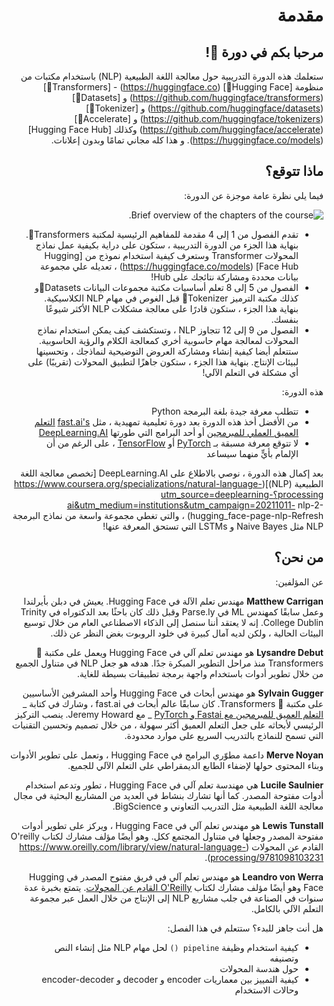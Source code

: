 
<div dir="rtl" style="direction:rtl;text-align:right;">

# مقدمة

## مرحبا بكم في دورة 🤗!

<Youtube id="00GKzGyWFEs" />

ستعلمك هذه الدورة التدريبية حول معالجة اللغة الطبيعية (NLP) باستخدام مكتبات من منظومة [Hugging Face🤗] (https://huggingface.co) - [Transformers🤗] (https://github.com/huggingface/transformers) و [Datasets🤗] (https://github.com/huggingface/datasets) و [Tokenizer🤗] (https://github.com/huggingface/tokenizers) و [Accelerate🤗] (https://github.com/huggingface/accelerate) وكذلك [Hugging Face Hub] (https://huggingface.co/models). و هذا كله مجاني تمامًا وبدون إعلانات.


## ماذا تتوقع؟

فيما يلي نظرة عامة موجزة عن الدورة:

<div class="flex justify-center">
<img class="block dark:hidden" src="https://huggingface.co/datasets/huggingface-course/documentation-images/resolve/main/en/chapter1/summary.svg" alt="Brief overview of the chapters of the course.">

- تقدم الفصول من 1 إلى 4 مقدمة للمفاهيم الرئيسية لمكتبة Transformers🤗. بنهاية هذا الجزء من الدورة التدريبية ، ستكون على دراية بكيفية عمل نماذج المحولات Transformer وستعرف كيفية استخدام نموذج من [Hugging Face Hub] (https://huggingface.co/models) ، تعديله علي مجموعة بيانات محددة ومشاركة نتائجك على Hub!
- الفصول من 5 إلى 8 تعلم أساسيات مكتبة مجموعات البيانات Datasets🤗و كذلك مكتبة الترميز Tokenizer🤗 قبل الغوص في مهام NLP الكلاسيكية. بنهاية هذا الجزء ، ستكون قادرًا على معالجة مشكلات NLP الأكثر شيوعًا بنفسك.
- الفصول من 9 إلى 12 تتجاوز NLP ، وتستكشف كيف يمكن استخدام نماذج المحولات لمعالجة مهام حاسوبية أخري كمعالجة الكلام  والرؤية الحاسوبية. ستتعلم أيضا كيفية إنشاء ومشاركة العروض التوضيحية لنماذجك ، وتحسينها لبيئات الإنتاج. بنهاية هذا الجزء ، ستكون جاهزًا لتطبيق المحولات (تقريبًا) على أي مشكلة في التعلم الآلي!

هذه الدورة:

* تتطلب معرفة جيدة بلغة البرمجة Python
* من الأفضل أخذ هذه الدورة بعد دورة تعليمية تمهيدية ، مثل [fast.ai's](https://www.fast.ai) [التعلم العميق العملي للمبرمجين](https://course.fast.ai) أو أحد البرامج التي طورتها [DeepLearning.AI](https://www.deeplearning.ai)
* لا تتوقع معرفة مسبقة بـ [PyTorch](https://pytorch.org) أو [TensorFlow](https://www.tensorflow.org) ، على الرغم من أن الإلمام بأيٍّ منهما سيساعد

بعد إكمال هذه الدورة ، نوصي بالاطلاع على DeepLearning.AI [تخصص معالجة اللغة الطبيعية (NLP)](https://www.coursera.org/specializations/natural-language-processing؟utm_source=deeplearning-ai&utm_medium=institutions&utm_campaign=20211011- nlp-2-hugging_face-page-nlp-Refresh) ، والتي تغطي مجموعة واسعة من نماذج البرمجة NLP مثل Naive Bayes و LSTMs التي تستحق المعرفة عنها!


## من نحن؟

عن المؤلفين:

<div dir="rtl" style="direction:rtl;text-align:right;">

&#x202b;**Matthew Carrigan** مهندس تعلم الآلة في Hugging Face. يعيش في دبلن بأيرلندا وعمل سابقًا كمهندس ML في Parse.ly وقبل ذلك كان باحثًا بعد الدكتوراه في Trinity College Dublin. إنه لا يعتقد أننا سنصل إلى الذكاء الاصطناعي العام من خلال توسيع البيئات الحالية ، ولكن لديه آمال كبيرة في خلود الروبوت بغض النظر عن ذلك.

</div>

<div dir="rtl" style="direction:rtl;text-align:right;">

&#x202b;**Lysandre Debut** هو مهندس تعلم آلي في Hugging Face ويعمل على مكتبة 🤗 Transformers منذ مراحل التطوير المبكرة جدًا. هدفه هو جعل NLP في متناول الجميع من خلال تطوير أدوات باستخدام واجهة برمجة تطبيقات بسيطة للغاية.

</div>

<div dir="rtl" style="direction:rtl;text-align:right;">

&#x202b;**Sylvain Gugger** هو مهندس أبحاث في Hugging Face وأحد المشرفين الأساسيين على مكتبة 🤗 Transformers. كان سابقًا عالم أبحاث في fast.ai ، وشارك في كتابة _ [التعلم العميق للمبرمجين مع Fastai و PyTorch](https://learning.oreilly.com/library/view/deep-learning-for/9781492045519) _ مع Jeremy Howard. ينصب التركيز الرئيسي لأبحاثه على جعل التعلم العميق أكثر سهولة ، من خلال تصميم وتحسين التقنيات التي تسمح للنماذج بالتدريب السريع على موارد محدودة.

</div>

<div dir="rtl" style="direction:rtl;text-align:right;">

&#x202b;**Merve Noyan** داعمة مطوّري البرامج في Hugging Face ، وتعمل على تطوير الأدوات وبناء المحتوى حولها لإضفاء الطابع الديمقراطي على التعلم الآلي للجميع.

</div>

<div dir="rtl" style="direction:rtl;text-align:right;">

&#x202b;**Lucile Saulnier** هي مهندسة تعلم آلي في Hugging Face ، تطور وتدعم استخدام أدوات مفتوحة المصدر. كما أنها تشارك بنشاط في العديد من المشاريع البحثية في مجال معالجة اللغة الطبيعية مثل التدريب التعاوني و BigScience.

</div>

<div dir="rtl" style="direction:rtl;text-align:right;">

&#x202b;**Lewis Tunstall** هو مهندس تعلم آلي في Hugging Face ، ويركز على تطوير أدوات مفتوحة المصدر وجعلها في متناول المجتمع ككل. وهو أيضًا مؤلف مشارك لكتاب O'reilly القادم عن المحولات (https://www.oreilly.com/library/view/natural-language-processing/9781098103231).

</div>

<div dir="rtl" style="direction:rtl;text-align:right;">

&#x202b;**Leandro von Werra** هو مهندس تعلم آلي في فريق مفتوح المصدر في Hugging Face وهو أيضًا مؤلف مشارك لكتاب [O'Reilly القادم عن المحولات](https://www.oreilly.com/library/view/natural-language-processing/9781098103231). يتمتع بخبرة عدة سنوات في الصناعة في جلب مشاريع NLP إلى الإنتاج من خلال العمل عبر مجموعة التعلم الآلي بالكامل.

</div>

هل أنت جاهز للبدء؟ ستتعلم في هذا الفصل:
* كيفية استخدام وظيفة `pipeline ()` لحل مهام NLP مثل إنشاء النص وتصنيفه
* حول هندسة المحولات
* كيفية التمييز بين معماريات encoder  و decoder و encoder-decoder وحالات الاستخدام

</div>

